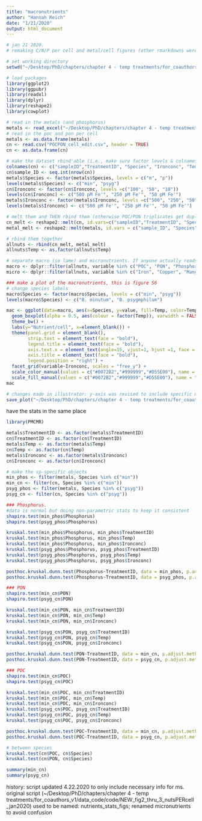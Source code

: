 ```yaml
---
title: "macronutrients"
author: "Hannah Reich"
date: "1/21/2020"
output: html_document
---
```



```r
# jan 21 2020.
# remaking C/N/P per cell and metal/cell figures (other rmarkdowns were getting super crowded so made a new one)

# set working directory
setwd("~/Desktop/PhD/chapters/chapter 4 - temp treatments/for_coauthors_v1/data_code/code/")

# load packages
library(ggplot2)
library(ggpubr)
library(readxl)
library(dplyr)
library(reshape2)
library(cowplot)

# read in the metals (and phosphorus)
metals <- read_excel("~/Desktop/PhD/chapters/chapter 4 - temp treatments/for_coauthors_v1/data_code/metallome_um3.xlsx", sheet = "formanova")
# read in the poc and pon per cell
metals <- as.data.frame(metals)
cn <- read.csv("POCPON_cell_edit.csv", header = TRUE)
cn <- as.data.frame(cn)

# make the dataset rbind'able (i.e., make sure factor levels & colnames will match)
colnames(cn) <- c("sampleID","TreatmentID", "Species", "Ironconc", "Temp", "POC", "PON")
cn$sample_ID <- seq.int(nrow(cn))
metals$Species <- factor(metals$Species, levels = c("m", "p"))
levels(metals$Species) <- c("min", "psyg")
cn$Ironconc <- factor(cn$Ironconc, levels =c("100", "50", "10"))
levels(cn$Ironconc) <- c("500 pM Fe'", "250 pM Fe'", "50 pM Fe'")
metals$Ironconc <- factor(metals$Ironconc, levels =c("500", "250", "50"))
levels(metals$Ironconc) <- c("500 pM Fe'", "250 pM Fe'", "50 pM Fe'")

# melt them and THEN rbind them (otherwise POC/PON triplicates get duplicated because icpms data has tech reps)
cn_melt <- reshape2::melt(cn, id.vars=c("sampleID","TreatmentID", "Species", "Ironconc", "Temp", "sample_ID"), measure.vars=c("POC","PON"))
metal_melt <- reshape2::melt(metals, id.vars = c("sample_ID", "Species", "Ironconc", "Temp", "TreatmentID", "sampleID"), measure.vars = c("Cobalt", "Copper", "Iron", "Manganese", "Nickel", "Zinc", "Phosphorus"))

# rbind them together
allnuts <- rbind(cn_melt, metal_melt)
allnuts$Temp <- as.factor(allnuts$Temp)

# separate macro (so lame) and micronutrients. If anyone actually reads this github and agrees trace metals are the coolest but macronutrients get a disproportionate amount of fame, please tweet "Trace metals are the coolest & they MATTER for coral-algal symbiosis #SoMetal @HannahGReich" and I will buy you ice cream (make sure to tag me).
macro <- dplyr::filter(allnuts, variable %in% c("POC", "PON", "Phosphorus"))
micro <- dplyr::filter(allnuts, variable %in% c("Iron", "Copper", "Manganese", "Cobalt", "Nickel", "Zinc"))

### make a plot of the macronutrients, this is figure S6
# change species labels
macro$Species <- factor(macro$Species, levels = c("min", "psyg"))
levels(macro$Species) <- c("B. minutum", "B. psygmphilum")

mac <- ggplot(data=macro, aes(x=Species, y=value, fill=Temp, color=Temp)) +
  geom_boxplot(alpha = 0.5, aes(colour = factor(Temp)), varwidth = FALSE, position = position_dodge(1, preserve = "single")) +
  theme_bw() +
  labs(y="Nutrient/cell", x=element_blank()) +
  theme(panel.grid = element_blank(),
        strip.text = element_text(face = "bold"),
        legend.title = element_text(face = "bold"),
        axis.text.x = element_text(angle=15, vjust=1, hjust =1, face = "italic"),
        axis.title = element_text(face = "bold"),
        legend.position = "right") +
  facet_grid(variable~Ironconc, scales = "free_y") +
  scale_color_manual(values = c("#0072B2","#999999","#D55E00"), name = "Temperature", breaks = c("26", "28", "30"), labels=c("26°C", "28°C", "30°C")) +
  scale_fill_manual(values = c("#0072B2","#999999","#D55E00"), name = "Temperature", breaks = c("26", "28", "30"), labels=c("26°C", "28°C", "30°C"))
mac

# changes made in illustrator: y-axis was revised to include specific units. this wasn't done in R because POC & PON had different units from phosphorus.
save_plot("~/Desktop/PhD/chapters/chapter 4 - temp treatments/for_coauthors_v1/figs/figs_v4_01212020/FigS6_macronutrients.pdf", mac, base_aspect_ratio = 1.9)


```

have the stats in the same place
```r
library(PMCMR)

metals$TreatmentID <- as.factor(metals$TreatmentID)
cn$TreatmentID <- as.factor(cn$TreatmentID)
metals$Temp <- as.factor(metals$Temp)
cn$Temp <- as.factor(cn$Temp)
metals$Ironconc <- as.factor(metals$Ironconc)
cn$Ironconc <- as.factor(cn$Ironconc)

# make the sp-specific objects
min_phos <- filter(metals, Species %in% c("min"))
min_cn <- filter(cn, Species %in% c("min"))
psyg_phos <- filter(metals, Species %in% c("psyg"))
psyg_cn <- filter(cn, Species %in% c("psyg"))

### Phosphorus. 
#data is normal but doing non-parametric stats to keep it consistent
shapiro.test(min_phos$Phosphorus)
shapiro.test(psyg_phos$Phosphorus)

kruskal.test(min_phos$Phosphorus, min_phos$TreatmentID)
kruskal.test(min_phos$Phosphorus, min_phos$Temp)
kruskal.test(min_phos$Phosphorus, min_phos$Ironconc)
kruskal.test(psyg_phos$Phosphorus, psyg_phos$TreatmentID)
kruskal.test(psyg_phos$Phosphorus, psyg_phos$Temp)
kruskal.test(psyg_phos$Phosphorus, psyg_phos$Ironconc)

posthoc.kruskal.dunn.test(Phosphorus~TreatmentID, data = min_phos, p.adjust.method = "fdr")
posthoc.kruskal.dunn.test(Phosphorus~TreatmentID, data = psyg_phos, p.adjust.method = "fdr")

### PON 
shapiro.test(min_cn$PON)
shapiro.test(psyg_cn$PON)

kruskal.test(min_cn$PON, min_cn$TreatmentID)
kruskal.test(min_cn$PON, min_cn$Temp)
kruskal.test(min_cn$PON, min_cn$Ironconc)

kruskal.test(psyg_cn$PON, psyg_cn$TreatmentID)
kruskal.test(psyg_cn$PON, psyg_cn$Temp)
kruskal.test(psyg_cn$PON, psyg_cn$Ironconc)

posthoc.kruskal.dunn.test(PON~TreatmentID, data = min_cn, p.adjust.method = "fdr")
posthoc.kruskal.dunn.test(PON~TreatmentID, data = psyg_cn, p.adjust.method = "fdr")

### POC
shapiro.test(min_cn$POC)
shapiro.test(psyg_cn$POC)

kruskal.test(min_cn$POC, min_cn$TreatmentID)
kruskal.test(min_cn$POC, min_cn$Temp)
kruskal.test(min_cn$POC, min_cn$Ironconc)
kruskal.test(psyg_cn$POC, psyg_cn$TreatmentID)
kruskal.test(psyg_cn$POC, psyg_cn$Temp)
kruskal.test(psyg_cn$POC, psyg_cn$Ironconc)

posthoc.kruskal.dunn.test(POC~TreatmentID, data = min_cn, p.adjust.method = "fdr")
posthoc.kruskal.dunn.test(POC~TreatmentID, data = psyg_cn, p.adjust.method = "fdr")

# between species
kruskal.test(cn$POC, cn$Species)
kruskal.test(cn$PON, cn$Species)

summary(min_cn)
summary(psyg_cn)
```

history: script updated 4.22.2020 to only include necessary info for ms. original script (~/Desktop/PhD/chapters/chapter 4 - temp treatments/for_coauthors_v1/data_code/code/NEW_fig2_thru_3_nutsPERcell_jan2020)
used to be named: nutrients_stats_figs; renamed micronutrients to avoid confusion
